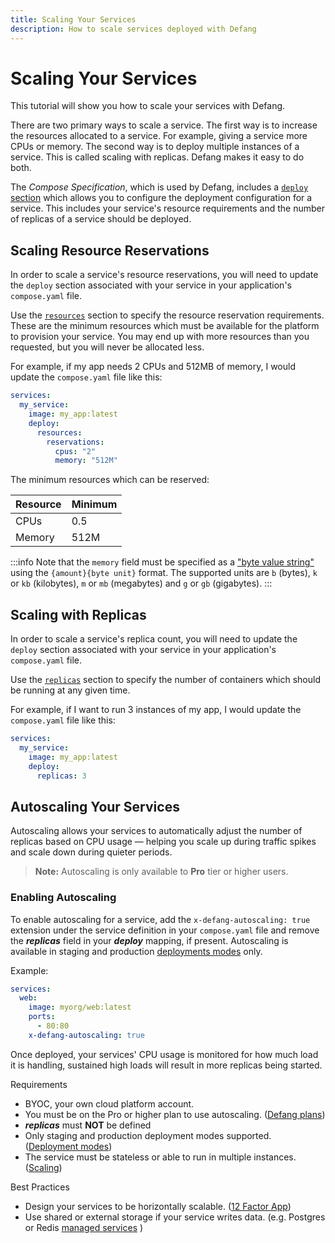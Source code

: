 ```yaml
---
title: Scaling Your Services
description: How to scale services deployed with Defang
---
```


# Scaling Your Services

This tutorial will show you how to scale your services with Defang.

There are two primary ways to scale a service. The first way is to increase the resources allocated to a service. For example, giving a service more CPUs or memory. The second way is to deploy multiple instances of a service. This is called scaling with replicas. Defang makes it easy to do both.

The _Compose Specification_, which is used by Defang, includes a [`deploy` section](https://github.com/compose-spec/compose-spec/blob/main/deploy.md) which allows you to configure the deployment configuration for a service. This includes your service's resource requirements and the number of replicas of a service should be deployed.

## Scaling Resource Reservations

In order to scale a service's resource reservations, you will need to update the `deploy` section associated with your service in your application's `compose.yaml` file.

Use the [`resources`](https://github.com/compose-spec/compose-spec/blob/main/deploy.md#resources) section to specify the resource reservation requirements. These are the minimum resources which must be available for the platform to provision your service. You may end up with more resources than you requested, but you will never be allocated less.

For example, if my app needs 2 CPUs and 512MB of memory, I would update the `compose.yaml` file like this:

```yaml
services:
  my_service:
    image: my_app:latest
    deploy:
      resources:
        reservations:
          cpus: "2"
          memory: "512M"
```

The minimum resources which can be reserved:

| Resource | Minimum |
| -------- | ------- |
| CPUs     | 0.5     |
| Memory   | 512M    |

:::info
Note that the `memory` field must be specified as a ["byte value string"](https://github.com/compose-spec/compose-spec/blob/main/11-extension.md#specifying-byte-values) using the `{amount}{byte unit}` format. The supported units are `b` (bytes), `k` or `kb` (kilobytes), `m` or `mb` (megabytes) and `g` or `gb` (gigabytes).
:::

## Scaling with Replicas

In order to scale a service's replica count, you will need to update the `deploy` section associated with your service in your application's `compose.yaml` file.

Use the [`replicas`](https://github.com/compose-spec/compose-spec/blob/main/deploy.md#replicas) section to specify the number of containers which should be running at any given time.

For example, if I want to run 3 instances of my app, I would update the `compose.yaml` file like this:

```yaml
services:
  my_service:
    image: my_app:latest
    deploy:
      replicas: 3
```

## Autoscaling Your Services

Autoscaling allows your services to automatically adjust the number of replicas based on CPU usage — helping you scale up during traffic spikes and scale down during quieter periods.

> **Note:** Autoscaling is only available to **Pro** tier or higher users.

### Enabling Autoscaling

To enable autoscaling for a service, add the `x-defang-autoscaling: true` extension under the service definition in your `compose.yaml` file and remove the _**replicas**_ field in your
_**deploy**_ mapping, if present. Autoscaling is available in staging and production [deployments modes](/docs/concepts/deployments#deployment_modes) only.

Example:

```yaml
services:
  web:
    image: myorg/web:latest
    ports:
      - 80:80
    x-defang-autoscaling: true
```

Once deployed, your services' CPU usage is monitored for how much load it is handling, sustained high loads will result in more replicas being started.

Requirements

- BYOC, your own cloud platform account.
- You must be on the Pro or higher plan to use autoscaling. ([Defang plans](https://defang.io/#pricing))
- _**replicas**_ must **NOT** be defined
- Only staging and production deployment modes supported. ([Deployment modes](/docs/concepts/deployment-modes))
- The service must be stateless or able to run in multiple instances. ([Scaling](/docs/concepts/scaling))

Best Practices

- Design your services to be horizontally scalable. ([12 Factor App](https://12factor.net/processes))
- Use shared or external storage if your service writes data. (e.g. Postgres or Redis [managed services](/docs/concepts/managed-storage) )
